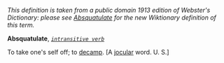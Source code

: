 ''This definition is taken from a public domain 1913 edition of Webster's Dictionary: please see [[Absquatulate]] for the new Wiktionary definition of this term.''

'''Absquatulate''', ''<code>[[intransitive verb (part of speech)|intransitive verb]]</code>''

To take one's self off; to [[decamp]]. [A [[jocular]] word. U. S.]